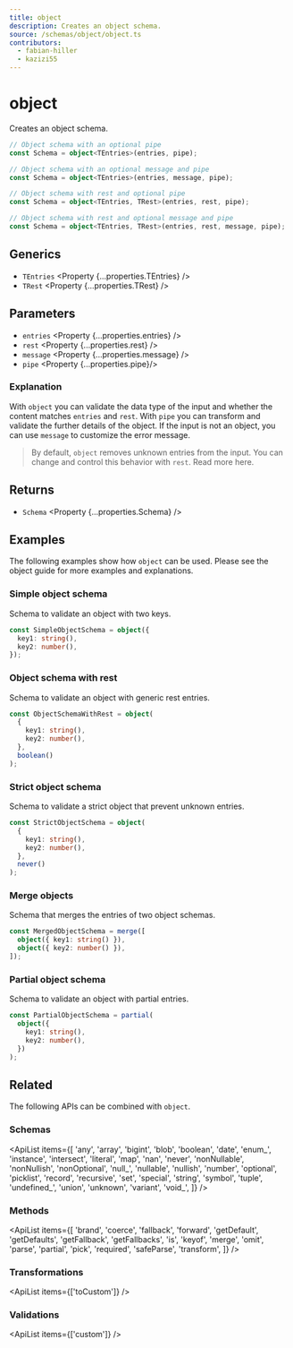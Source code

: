 ```yaml
---
title: object
description: Creates an object schema.
source: /schemas/object/object.ts
contributors:
  - fabian-hiller
  - kazizi55
---
```



# object

Creates an object schema.

```ts
// Object schema with an optional pipe
const Schema = object<TEntries>(entries, pipe);

// Object schema with an optional message and pipe
const Schema = object<TEntries>(entries, message, pipe);

// Object schema with rest and optional pipe
const Schema = object<TEntries, TRest>(entries, rest, pipe);

// Object schema with rest and optional message and pipe
const Schema = object<TEntries, TRest>(entries, rest, message, pipe);
```

## Generics

- `TEntries` <Property {...properties.TEntries} />
- `TRest` <Property {...properties.TRest} />

## Parameters

- `entries` <Property {...properties.entries} />
- `rest` <Property {...properties.rest} />
- `message` <Property {...properties.message} />
- `pipe` <Property {...properties.pipe}/>

### Explanation

With `object` you can validate the data type of the input and whether the content matches `entries` and `rest`. With `pipe` you can transform and validate the further details of the object. If the input is not an object, you can use `message` to customize the error message.

> By default, `object` removes unknown entries from the input. You can change and control this behavior with `rest`. Read more <Link href="/guides/objects/#rest-argument">here</Link>.

## Returns

- `Schema` <Property {...properties.Schema} />

## Examples

The following examples show how `object` can be used. Please see the <Link href="/guides/objects/">object guide</Link> for more examples and explanations.

### Simple object schema

Schema to validate an object with two keys.

```ts
const SimpleObjectSchema = object({
  key1: string(),
  key2: number(),
});
```

### Object schema with rest

Schema to validate an object with generic rest entries.

```ts
const ObjectSchemaWithRest = object(
  {
    key1: string(),
    key2: number(),
  },
  boolean()
);
```

### Strict object schema

Schema to validate a strict object that prevent unknown entries.

```ts
const StrictObjectSchema = object(
  {
    key1: string(),
    key2: number(),
  },
  never()
);
```

### Merge objects

Schema that merges the entries of two object schemas.

```ts
const MergedObjectSchema = merge([
  object({ key1: string() }),
  object({ key2: number() }),
]);
```

### Partial object schema

Schema to validate an object with partial entries.

```ts
const PartialObjectSchema = partial(
  object({
    key1: string(),
    key2: number(),
  })
);
```

## Related

The following APIs can be combined with `object`.

### Schemas

<ApiList
  items={[
    'any',
    'array',
    'bigint',
    'blob',
    'boolean',
    'date',
    'enum_',
    'instance',
    'intersect',
    'literal',
    'map',
    'nan',
    'never',
    'nonNullable',
    'nonNullish',
    'nonOptional',
    'null_',
    'nullable',
    'nullish',
    'number',
    'optional',
    'picklist',
    'record',
    'recursive',
    'set',
    'special',
    'string',
    'symbol',
    'tuple',
    'undefined_',
    'union',
    'unknown',
    'variant',
    'void_',
  ]}
/>

### Methods

<ApiList
  items={[
    'brand',
    'coerce',
    'fallback',
    'forward',
    'getDefault',
    'getDefaults',
    'getFallback',
    'getFallbacks',
    'is',
    'keyof',
    'merge',
    'omit',
    'parse',
    'partial',
    'pick',
    'required',
    'safeParse',
    'transform',
  ]}
/>

### Transformations

<ApiList items={['toCustom']} />

### Validations

<ApiList items={['custom']} />
